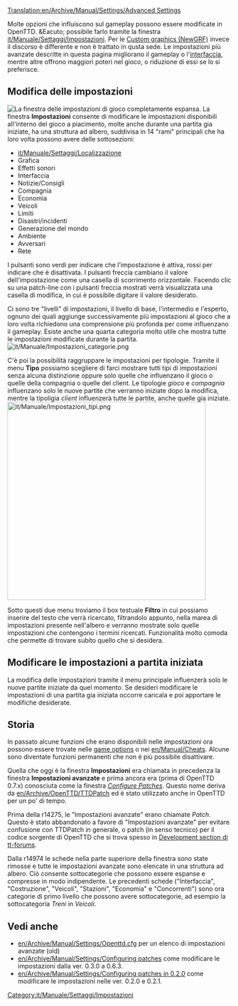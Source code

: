 {{it/Traduzione|en/Archive/Manual/Settings/Advanced Settings}}

[[Translation:en/Archive/Manual/Settings/Advanced Settings]]
{{en/Outdated|Setting have been substantially re-organised since this last had a major update}}

{{it/Manuale/Menu}}
Molte opzioni che influiscono sul gameplay possono essere modificate in OpenTTD. &Eacuto; possibile farlo tramite la finestra [[it/Manuale/Settaggi/Impostazioni]]. Per le [[en/Manual/NewGRF|Custom graphics (NewGRF)]] invece il discorso è differente e non è trattato in qusta sede. Le impostazioni più avanzate descritte in questa pagina migliorano il gameplay o l'[[it/Manuale/Interfaccia di gioco|interfaccia]], mentre altre offrono maggiori poteri nel gioco, o riduzione di essi se lo si preferisce.

==Modifica delle impostazioni==
[[File:it/Manuale/Impostazioni finestra.png|thumb|left|La finestra delle impostazioni di gioco completamente espansa.]]
{{it/Manuale/Settaggi/MenuImp}} 
La finestra '''Impostazioni''' consente di modificare le impostazioni disponibili all'interno del gioco a piacimento, molte anche durante una partita gia iniziate, ha una struttura ad albero, suddivisa in 14 "rami" principali che ha loro volta possono avere delle sottosezioni:
*[[it/Manuale/Settaggi/Localizzazione]]
*Grafica
*Effetti sonori
*Interfaccia
*Notizie/Consigli
*Compagnia
*Economia
*Veicoli
*Limiti
*Disastri/incidenti
*Generazione del mondo
*Ambiente
*Avversari
*Rete

<!--
*[[en/Archive/Manual/Settings/Advanced Settings/Interface|Interface]]
*[[en/Archive/Manual/Settings/Advanced Settings/Construction|Construction]]
*[[en/Archive/Manual/Settings/Advanced Settings/Vehicles|Vehicles]]
*[[en/Archive/Manual/Settings/Advanced Settings/Stations|Stations]]
*[[en/Archive/Manual/Settings/Advanced Settings/Economy|Economy]]
*[[en/Archive/Manual/Settings/Advanced Settings/Competitors|Competitors]]-->

I pulsanti sono verdi per indicare che l'impostazione è attiva, rossi per indicare che è disattivata. I pulsanti freccia cambiano il valore dell'impostazione come una casella di scorrimento orizzontale. Facendo clic su una patch-line con i pulsanti freccia mostrati verrà visualizzata una casella di modifica, in cui è possibile digitare il valore desiderato.

Ci sono tre "livelli" di impostazioni, il livello di base, l'intermedio e l'esperto, ognuno dei quali aggiunge successivamente più impostazioni al gioco che a loro volta richiedono una comprensione più profonda per come influenzano il gameplay. Esiste anche una quarta categoria molto utile che mostra tutte le impostazioni modificate durante la partita.
[[File:it/Manuale/Impostazioni categorie.png|alt=Le possibili categorie di impostazioni disponibili.]]

C'è poi la possibilità raggruppare le impostazioni per tipologie. Tramite il menu '''Tipo''' possiamo scegliere di farci mostrare tutti tipi di impostazioni senza alcuna distinzione oppure solo quelle che influenzano il gioco o quelle della compagnia o quelle del client. Le tipologie ''gioco'' e ''compagnia'' influenzano solo le nuove partite che verranno iniziate dopo la modifica, mentre la tipoligia ''client'' influenzerà tutte le partite, anche quelle gia iniziate.
[[File:it/Manuale/Impostazioni tipi.png|446px|alt=Il menu ''Tipo'']]

Sotto questi due menu troviamo il box testuale '''Filtro''' in cui possiamo inserire del testo che verrà ricercato, filtrandolo appunto, nella marea di impostazioni presente nell'albero e verranno mostrate solo quelle impostazioni che contengono i termini ricercati. Funzionalità molto comoda che permette di trovare subito quello che si desidera.

== Modificare le impostazioni a partita iniziata==
La modifica delle impostazioni tramite il menu principale influenzerà solo le nuove partite iniziate da quel momento. Se desideri modificare le impostazioni di una partita gia iniziata occorre caricala e poi apportare le modifiche desiderate.

==Storia==
In passato alcune funzioni che erano disponibili nelle impostazioni ora possono essere trovate nelle [[en/Manual/Game options window|game options]] o nei [[en/Manual/Cheats]]. Alcune sono diventate funzioni permanenti che non è più possibile disattivare.

Quella che oggi è la finestra '''Impostazioni''' era chiamata in precedenza la finestra '''Impostazioni avanzate''' e prima ancora era (prima di OpenTTD 0.7.x) conosciuta come la finestra ''[[en/Archive/Manual/Settings/Configuring patches|Configure Patches]]''. Questo nome deriva da [[en/Archive/OpenTTD/TTDPatch]] ed è stato utilizzato anche in OpenTTD per un po' di tempo.

Prima della r14275, le "Impostazioni avanzate" erano chiamate ''Patch''. Questo è stato abbandonato a favore di "Impostazioni avanzate" per evitare confusione con TTDPatch in generale, o patch (in senso tecnico) per il codice sorgente di OpenTTD che si trova spesso in [http://www.tt-forums.net/viewforum.php?f=33 Development section di tt-forums].

Dalla r14974 le schede nella parte superiore della finestra sono state rimosse e tutte le impostazioni avanzate sono elencate in una struttura ad albero. Ciò consente sottocategorie che possono essere espanse e compresse in modo indipendente. Le precedenti schede ("Interfaccia", "Costruzione", "Veicoli", "Stazioni", "Economia" e "Concorrenti") sono ora categorie di primo livello che possono avere sottocategorie, ad esempio la sottocategoria ''Treni'' in ''Veicoli''.

{{en/-}}

==Vedi anche==
*[[en/Archive/Manual/Settings/Openttd.cfg]] per un elenco di impostazioni avanzate (old)
*[[en/Archive/Manual/Settings/Configuring patches]] come modificare le impostazioni dalla ver. 0.3.0 a 0.6.3.
*[[en/Archive/Manual/Settings/Configuring patches in 0.2.0]] come modificare le impostazioni nelle ver. 0.2.0 e 0.2.1.

[[Category:it/Manuale/Settaggi/Impostazioni]]